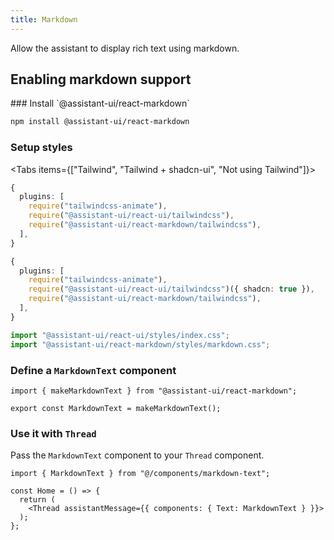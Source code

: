 ```yaml
---
title: Markdown
---
```


Allow the assistant to display rich text using markdown.


## Enabling markdown support

<Steps>

<Step>
### Install `@assistant-ui/react-markdown`

```sh npm2yarn
npm install @assistant-ui/react-markdown
```

</Step>
<Step>

### Setup styles

<Tabs items={["Tailwind", "Tailwind + shadcn-ui", "Not using Tailwind"]}>

```ts {3} title="/tailwind.config.ts" tab="Tailwind"
{
  plugins: [
    require("tailwindcss-animate"),
    require("@assistant-ui/react-ui/tailwindcss"),
    require("@assistant-ui/react-markdown/tailwindcss"),
  ],
}
```

```ts title="/tailwind.config.ts" tab="Tailwind + shadcn-ui"
{
  plugins: [
    require("tailwindcss-animate"),
    require("@assistant-ui/react-ui/tailwindcss")({ shadcn: true }),
    require("@assistant-ui/react-markdown/tailwindcss"),
  ],
}
```

```ts title="/app/layout.tsx" tab="Not using Tailwind"
import "@assistant-ui/react-ui/styles/index.css";
import "@assistant-ui/react-markdown/styles/markdown.css";
```

</Tabs>

</Step>

<Step>

### Define a `MarkdownText` component

```tsx {1} twoslash title="@/components/markdown-text.tsx"
import { makeMarkdownText } from "@assistant-ui/react-markdown";

export const MarkdownText = makeMarkdownText();
```

</Step>

<Step>

### Use it with `Thread`

Pass the `MarkdownText` component to your `Thread` component.

```tsx {1, 7}
import { MarkdownText } from "@/components/markdown-text";

const Home = () => {
  return (
    <Thread assistantMessage={{ components: { Text: MarkdownText } }}>
  );
};
```

</Step>

</Steps>
